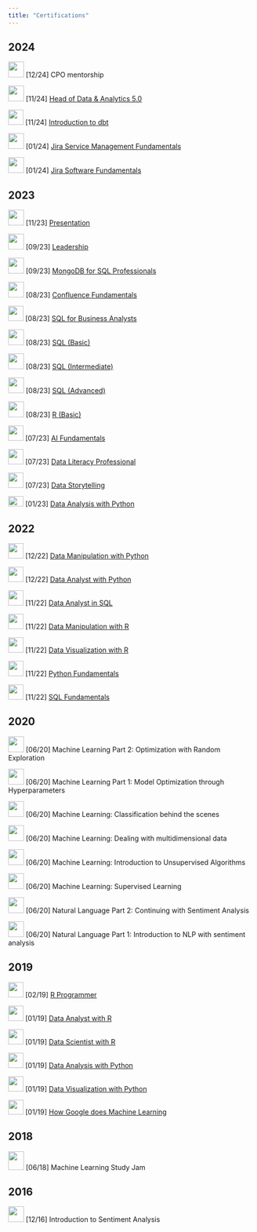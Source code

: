 ```yaml
---
title: "Certifications"
---
```


## 2024

![](images/iftl_edu_logo.jpeg){width="32"} \[12/24\] CPO mentorship

![](images/strides-02.png){width="32"} \[11/24\] [Head of Data & Analytics 5.0](https://www.credential.net/2cd10087-c683-4e9c-adfc-e49d1b7bf455)

![](images/download-01.png){width="31"} \[11/24\] [Introduction to dbt](https://www.datacamp.com/statement-of-accomplishment/course/ea5544b954398142b0c8a38208966770420e2f9d?raw=1)

![](images/paste-2BF0ACDA.png){width="32"} \[01/24\] [Jira Service Management Fundamentals](https://university.atlassian.com/student/award/PaFxwB8zTHN2muDhJSaqpscG)

![](images/paste-2BF0ACDA.png){width="32"} \[01/24\] [Jira Software Fundamentals](https://university.atlassian.com/student/award/FB7sG8yckBd3ATg7emmFgt9F)

## 2023

![](images/paste-B8EC21E4.png){width="32"} \[11/23\] [Presentation](https://www.conquerplus.com.br/certificates/fae527b1-bcf3-4843-8901-43eba90fbffc?enrollment=7585023)

![](images/paste-B8EC21E4.png){width="32"} \[09/23\] [Leadership](https://drive.conqueronline.com.br/CertificadosTeste/Forma%C3%A7%C3%A3o%20em%20Lideran%C3%A7a/1694472263631-6e861d53-9a55-43ba-8fe6-2315939a3569.jpeg)

![](https://coursera-university-assets.s3.amazonaws.com/05/353594a7964fdeaff4e10615de58c0/MongoDBSquareLogo.png){width="32"} \[09/23\] [MongoDB for SQL Professionals](https://ti-user-certificates.s3.amazonaws.com/ae62dcd7-abdc-4e90-a570-83eccba49043/b63aba26-47a6-4417-a539-1b74a88a0b86-vincius-flix-0e0b9438-a1a8-4fc0-8ad3-bc1777d92c1d-certificate.pdf)

![](images/paste-2BF0ACDA.png){width="32"} \[08/23\] [Confluence Fundamentals](https://university.atlassian.com/student/award/VNroXeukepbpn1pXbfV6YZk1)

![](images/download-01.png){width="31"} \[08/23\] [SQL for Business Analysts](https://www.datacamp.com/statement-of-accomplishment/track/3ee8b24604cfe40861c496bf0168416383e64be2)

![](images/hackerrank-01.png){width="32"} \[08/23\] [SQL (Basic)](https://www.hackerrank.com/certificates/a35f6899231b?utm_medium=email&utm_source=mail_template_1393&utm_campaign=hrc_skills_certificate)

![](images/hackerrank-01.png){width="32"} \[08/23\] [SQL (Intermediate)](https://www.hackerrank.com/certificates/ad67e9b31603?utm_medium=email&utm_source=mail_template_1393&utm_campaign=hrc_skills_certificate)

![](images/hackerrank-01.png){width="32"} \[08/23\] [SQL (Advanced)](https://www.hackerrank.com/certificates/a2283f2bf638)

![](images/hackerrank-01.png){width="32"} \[08/23\] [R (Basic)](https://www.hackerrank.com/certificates/c49e8229f339)

![](images/download-01.png){width="31"} \[07/23\] [AI Fundamentals](https://www.datacamp.com/statement-of-accomplishment/track/e7f701b0e0d3ece62feb4cbfca989df97f858186?raw=1)

![](images/download-01.png){width="31"} \[07/23\] [Data Literacy Professional](https://www.datacamp.com/statement-of-accomplishment/track/b76f2f4a35ada06c2c31560cd8976f1da7527234)

![](images/download-01.png){width="31"} \[07/23\] [Data Storytelling](https://www.datacamp.com/statement-of-accomplishment/track/d1b627859b9fd881031f7e47251ea73af46bdd35)

![](images/download%20(2).png){width="31" height="21"} \[01/23\] [Data Analysis with Python](https://www.freecodecamp.org/certification/fcc9e7d893e-6799-4c57-a0c9-c8f664ec685a/data-analysis-with-python-v7)

## 2022

![](images/download-01.png){width="31"} \[12/22\] [Data Manipulation with Python](https://www.datacamp.com/statement-of-accomplishment/track/e24f579f704adfa1882ff2f859aaf2c34fb334ac)

![](images/download-01.png){width="31"} \[12/22\] [Data Analyst with Python](https://www.datacamp.com/statement-of-accomplishment/track/67774c6f199b21768ae7ff5175e765c9b5de34c9)

![](images/download-01.png){width="31"} \[11/22\] [Data Analyst in SQL](https://www.datacamp.com/statement-of-accomplishment/track/1358b6f9357ffdaec03dbfa329a173bd95c41360)

![](images/download-01.png){width="31"} \[11/22\] [Data Manipulation with R](https://www.datacamp.com/statement-of-accomplishment/track/08db06b8f1609c50a23d7060788c2321dc81c48a?raw=1)

![](images/download-01.png){width="31"} \[11/22\] [Data Visualization with R](https://www.datacamp.com/statement-of-accomplishment/track/a5aa6252e8ddb4e2c3414b757a4aaf802886824c)

![](images/download-01.png){width="31"} \[11/22\] [Python Fundamentals](https://www.datacamp.com/statement-of-accomplishment/track/63ba119a0a2bfefcf034d87fc2b5d9a4e9463ed1)

![](images/download-01.png){width="31"} \[11/22\] [SQL Fundamentals](https://www.datacamp.com/statement-of-accomplishment/track/2a986ff0cd3310f3e428264c62d13216ebd975a1?raw=1)

## 2020

![](images/alura.png){width="32"} \[06/20\] Machine Learning Part 2: Optimization with Random Exploration

![](images/alura.png){width="32"} \[06/20\] Machine Learning Part 1: Model Optimization through Hyperparameters

![](images/alura.png){width="32"} \[06/20\] Machine Learning: Classification behind the scenes

![](images/alura.png){width="32"} \[06/20\] Machine Learning: Dealing with multidimensional data

![](images/alura.png){width="32"} \[06/20\] Machine Learning: Introduction to Unsupervised Algorithms

![](images/alura.png){width="32"} \[06/20\] Machine Learning: Supervised Learning

![](images/alura.png){width="32"} \[06/20\] Natural Language Part 2: Continuing with Sentiment Analysis

![](images/alura.png){width="32"} \[06/20\] Natural Language Part 1: Introduction to NLP with sentiment analysis

## 2019

![](images/download-01.png){width="31"} \[02/19\] [R Programmer](https://www.datacamp.com/statement-of-accomplishment/track/3ead25e9d7f379f930c5c203355bc1e315187354)

![](images/download-01.png){width="31"} \[01/19\] [Data Analyst with R](https://www.datacamp.com/statement-of-accomplishment/track/b2e74053d5b2195e8f3a124f63a38081c210102d)

![](images/download-01.png){width="31"} \[01/19\] [Data Scientist with R](https://www.datacamp.com/statement-of-accomplishment/track/2e0b83340d63ded2751266704d2f0d385cda2a43)

![](images/download%20(1).png){width="31"} \[01/19\] [Data Analysis with Python](https://courses.cognitiveclass.ai/certificates/26bbd72010f44f0093e2551508bc444e)

![](images/download%20(1).png){width="31"} \[01/19\] [Data Visualization with Python](https://courses.cognitiveclass.ai/certificates/bd884f6c5d8d43318946570cda8eb9ad)

![](images/coursera-blog-image-01.png){width="31" height="30"} \[01/19\] [How Google does Machine Learning](https://www.coursera.org/account/accomplishments/verify/T2Z7F6MT9KQK)

## 2018

![](images/download-02.png){width="32" height="38"} \[06/18\] Machine Learning Study Jam

## 2016

![](images/download.jpeg){width="32" height="32"} \[12/16\] Introduction to Sentiment Analysis
